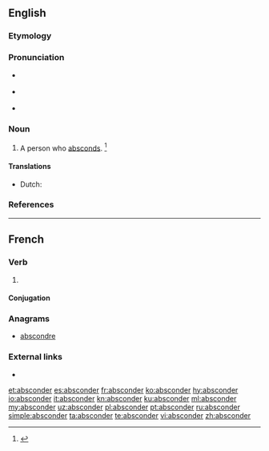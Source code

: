 ==English==

===Etymology===
{{suffix|abscond|er|lang=en}}

===Pronunciation===
* {{a|US}} {{IPA|/æbˈskɑn.dɚ/|/æbˈzkɑn.dɚ/|lang=en}}
* {{a|RP}} {{IPA|/æbˈskɒn.dɚ/|lang=en}}
* {{rhymes|ɒndə(ɹ)|lang=en}}

===Noun===
{{en-noun}}

# A person who [[abscond]]s. {{defdate|First attested in the early 18th century.}}<ref name=SOED>{{cite-book|editor=Brown, Lesley|title=The Shorter Oxford English Dictionary|year=1933|edition=5th|year_published=2003|publisher=Oxford University Press|location=Oxford, UK|isbn=978-0-19-860575-7|page=8}}</ref>

====Translations====
{{trans-top|one who absconds}}
* Dutch: {{t|nl|drosser|n}}
{{trans-mid}}
{{trans-bottom}}

===References===
<references/>

----

==French==

===Verb===
{{fr-verb}}

# {{obsolete form of|abscondre|lang=fr}}

====Conjugation====
{{fr-conj-auto}}

===Anagrams===
* [[abscondre#French|abscondre]]

===External links===
* {{R:TLFi}}

[[et:absconder]]
[[es:absconder]]
[[fr:absconder]]
[[ko:absconder]]
[[hy:absconder]]
[[io:absconder]]
[[it:absconder]]
[[kn:absconder]]
[[ku:absconder]]
[[ml:absconder]]
[[my:absconder]]
[[uz:absconder]]
[[pl:absconder]]
[[pt:absconder]]
[[ru:absconder]]
[[simple:absconder]]
[[ta:absconder]]
[[te:absconder]]
[[vi:absconder]]
[[zh:absconder]]